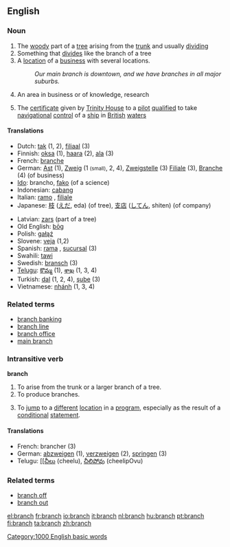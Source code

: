 ==English==

===Noun===
{{en-noun-reg-es}}

# The [[woody]] part of a [[tree]] arising from the [[trunk]] and usually [[dividing]]
# Something that [[divide]]s like the branch of a tree
# A [[location]] of a [[business]] with several locations.
#: ''Our main branch is downtown, and we have branches in all major suburbs.''
# An area in business or of knowledge, research
#{{nautical}} The [[certificate]] given by [[Trinity House]] to a [[pilot]] [[qualified]] to take [[navigational]] [[control]] of a [[ship]] in [[British]] [[water]]s

====Translations====
{{top}}
*Dutch: [[tak]] (1, 2), [[filiaal]] (3)
*Finnish: [[oksa]] (1), [[haara]] (2), [[ala]] (3)
*French: [[branche]] {{f}}
*German: [[Ast]] {{m}} (1), [[Zweig]] {{m}} (1 <small>(small)</small>, 2, 4), [[Zweigstelle]] {{f}} (3) [[Filiale]] {{f}} (3), [[Branche]] (4) (of business)
*[[Ido]]: brancho, [[fako]] (of a science)
*Indonesian: [[cabang]]
*Italian: [[ramo]] {{m}}, [[filiale]] {{f}}
*Japanese: [[枝]] ([[えだ]], eda) (of tree), [[支店]] ([[してん]], shiten) (of company)
{{mid}}
*Latvian: [[zars]] {{m}} (part of a tree)
*Old English: [[bog|bōg]] {{n}}
*Polish: [[gałąź]] {{f}}
*Slovene: [[veja]] {{f}} (1,2)
*Spanish: [[rama]] {{f}}, [[sucursal]] {{f}} (3)
*Swahili: [[tawi]]
*Swedish: [[bransch]] (3)
*[[Telugu]]: [[కొమ్మ]] (1), [[శాఖ]] (1, 3, 4)
*Turkish: [[dal]] (1, 2, 4), [[şube]] (3)
*Vietnamese: [[nhánh]] (1, 3, 4)
{{bottom}}

===Related terms===
*[[branch banking]]
*[[branch line]]
*[[branch office]]
*[[main branch]]

===Intransitive verb===
'''branch'''

# To arise from the trunk or a larger branch of a tree.
# To produce branches.
# {{computing}} To [[jump]] to a [[different]] [[location]] in a [[program]], especially as the result of a [[conditional]] [[statement]].

====Translations====
*French: brancher (3)
*German: [[abzweigen]] (1), [[verzweigen]] (2), [[springen]] (3)
*Telugu: [[[[చీలు]] (cheelu), [[చీలిపోవు]] (cheelipOvu)

===Related terms===
*[[branch off]]
*[[branch out]]

[[Category:1000 English basic words]]

[[el:branch]]
[[fr:branch]]
[[io:branch]]
[[it:branch]]
[[nl:branch]]
[[hu:branch]]
[[pt:branch]]
[[fi:branch]]
[[ta:branch]]
[[zh:branch]]